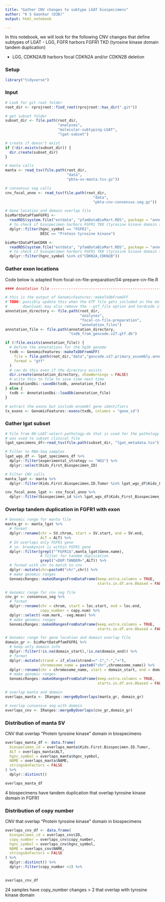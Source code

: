 ```yaml
---
title: "Gather CNV changes to subtype LGAT biospecimens"
author: "K S Gaonkar (D3B)"
output: html_notebook

---
```


In this notebook, we will look for the following CNV changes that define subtypes of LGAT
 - LGG, FGFR
 harbors FGFR1 TKD (tyrosine kinase domain tandem duplication)
 
 - LGG, CDKN2A/B
 harbors focal CDKN2A and/or CDKN2B deletion

### Setup
```r
library("tidyverse")
```

### Input
```r
# Look for git root folder
root_dir <- rprojroot::find_root(rprojroot::has_dir(".git"))

# get subset folder
subset_dir <- file.path(root_dir, 
                        "analyses",
                        "molecular-subtyping-LGAT",
                        "lgat-subset")

# create if doesn't exist
if (!dir.exists(subset_dir)) {
  dir.create(subset_dir)
}

# manta calls
manta <- read_tsv(file.path(root_dir,
                            "data",
                            "pbta-sv-manta.tsv.gz")) 

# consensus seg calls
cnv_focal_anno <- read_tsv(file.path(root_dir, 
                                        "data",
                                        "pbta-cnv-consensus.seg.gz"))

# Gene location and domain overlap file 
bioMartDataPfamFGFR1 <- 
  readRDS(system.file("extdata", "pfamDataBioMart.RDS", package = "annoFuse")) %>%
  # to check if biospecimen harbors FGFR1 TKD (tyrosine kinase domain tandem duplication) 
  dplyr::filter(hgnc_symbol == "FGFR1",
                DESC == "Protein tyrosine kinase")

bioMartDataPfamCDKN <- 
  readRDS(system.file("extdata", "pfamDataBioMart.RDS", package = "annoFuse")) %>%
  # to check if biospecimen harbors FGFR1 TKD (tyrosine kinase domain tandem duplication) 
  dplyr::filter(hgnc_symbol %in% c("CDKN2A,CDKN2B"))

```
### Gather exon locations
Code below is adapted from focal-cn-file-preparation/04-prepare-cn-file.R

```r
#### Annotation file -----------------------------------------------------------

# this is the output of GenomicFeatures::makeTxDbFromGFF
# TODO: possibly update this when the GTF file gets included in the data
#       download; may also remove the --gtf_file option and hardcode it?
annotation_directory <- file.path(root_dir,
                                  "analyses",
                                  "focal-cn-file-preparation",
                                  "annotation_files")
annotation_file <- file.path(annotation_directory,
                             "txdb_from_gencode.v27.gtf.db")

if (!file.exists(annotation_file)) {
  # Define the annotations for the hg38 genome
  txdb <- GenomicFeatures::makeTxDbFromGFF(
    file = file.path(root_dir,"data","gencode.v27.primary_assembly.annotation.gtf.gz"),
    format = "gtf"
  )
  # can do this even if the directory exists
  dir.create(annotation_directory, showWarnings = FALSE)
  # write this to file to save time next time
  AnnotationDbi::saveDb(txdb, annotation_file)
} else {
  txdb <- AnnotationDbi::loadDb(annotation_file)
}

# extract the exons but include ensembl gene identifiers
tx_exons <- GenomicFeatures::exons(txdb, columns = "gene_id")

```

### Gather lgat subset

```r
# File from 00-LGAT-select-pathology-dx that is used for the pathology diagnosis
# was used to subset clinical file
lgat_specimens_df<-read_tsv(file.path(subset_dir, "lgat_metadata.tsv"))

# Filter to RNA-Seq samples
lgat_wgs_df <- lgat_specimens_df %>%
  dplyr::filter(experimental_strategy == "WGS") %>%
  dplyr::select(Kids_First_Biospecimen_ID)

# Filter CNV calls
manta_lgat <- manta %>%
  dplyr::filter(Kids.First.Biospecimen.ID.Tumor %in% lgat_wgs_df$Kids_First_Biospecimen_ID)

cnv_focal_anno_lgat <- cnv_focal_anno %>%
  dplyr::filter(biospecimen_id %in% lgat_wgs_df$Kids_First_Biospecimen_ID)

```

### Overlap tandem duplication in FGFR1 with exon

```r
# Genomic range for manta file 
manta_gr <- manta_lgat %>%
  # format
  dplyr::rename(chr = SV.chrom, start = SV.start, end = SV.end,
                ALT = ALT) %>%
  # SV overlaps only FGFR1 gene
  # ie. breakpoint is within FGFR1 gene
  dplyr::filter(grepl("^FGFR1$",manta_lgat$Gene.name),
                # filter for tandem duplication
                grepl("<DUP:TANDEM>",ALT)) %>%
  # format with chr to match to cnv
  dplyr::mutate(chr=paste0("chr",chr)) %>%
  # make genomic ranges
  GenomicRanges::makeGRangesFromDataFrame(keep.extra.columns = TRUE,
                                          starts.in.df.are.0based = FALSE)

# Genomic range for cnv seg file 
cnv_gr <- consensus_seg %>%
  # format
  dplyr::rename(chr = chrom, start = loc.start, end = loc.end,
                copy_number = copy.num) %>%
  dplyr::select(-num.mark, -seg.mean) %>%
  # make genomic ranges
  GenomicRanges::makeGRangesFromDataFrame(keep.extra.columns = TRUE,
                                          starts.in.df.are.0based = FALSE)

# Genomic range for gene location and domain overlap file 
domain_gr <- bioMartDataPfamFGFR1 %>%
  # keep only domain info
  dplyr::filter(!is.na(domain_start),!is.na(domain_end)) %>%
  # format
  dplyr::mutate(strand = if_else(strand=="-1","-","+"),
                chromosome_name = paste0("chr",chromosome_name)) %>%
  dplyr::rename(chr = chromosome_name, start = domain_start, end = domain_end) %>%
  # make genomic ranges
  GenomicRanges::makeGRangesFromDataFrame(keep.extra.columns = TRUE,
                                          starts.in.df.are.0based = FALSE)

# overlap manta and domain
overlaps_manta <- IRanges::mergeByOverlaps(manta_gr, domain_gr)

# overlap consensus seg with domain
overlaps_cnv <- IRanges::mergeByOverlaps(cnv_gr,domain_gr)

```

### Distribution of manta SV
CNV that overlap "Protein tyrosine kinase" domain in biospecimens

```r
overlaps_manta_df <- data.frame(
  biospecimen_id = overlaps_manta$Kids.First.Biospecimen.ID.Tumor,
  ALT = overlaps_manta$ALT,
  hgnc_symbol = overlaps_manta$hgnc_symbol,
  NAME = overlaps_manta$NAME,
  stringsAsFactors = FALSE
) %>%
  dplyr::distinct() 

overlaps_manta_df 

```
4 biospecimens have tandem duplication that overlap tyrosine kinase domain in FGFR1


### Distribution of copy number
CNV that overlap "Protein tyrosine kinase" domain in biospecimens

```r
overlaps_cnv_df <- data.frame(
  biospecimen_id = overlaps_cnv$ID,
  copy_number = overlaps_cnv$copy_number,
  hgnc_symbol = overlaps_cnv$hgnc_symbol,
  NAME = overlaps_cnv$NAME,
  stringsAsFactors = FALSE
) %>%
  dplyr::distinct() %>%
  dplyr::filter(copy_number >2) %>%
  

overlaps_cnv_df 

```
24 samples have copy_number changes > 2 that overlap with tyrosine kinase domain







